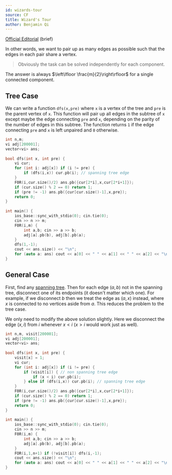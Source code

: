 ```yaml
---
id: wizards-tour
source: CF
title: Wizard's Tour
author: Benjamin Qi
---
```


[Official Editorial](https://codeforces.com/blog/entry/54604) (brief)

In other words, we want to pair up as many edges as possible such that the edges in each pair share a vertex.

> Obviously the task can be solved independently for each component.

The answer is always $\left\lfloor \frac{m}{2}\right\rfloor$ for a single connected component. 

## Tree Case

<Spoiler title="Solution">

We can write a function `dfs(x,pre)` where `x` is a vertex of the tree and `pre` is the parent vertex of `x`. This function will pair up all edges in the subtree of `x` except maybe the edge connecting `pre` and `x`, depending on the parity of the number of edges in this subtree. The function returns `1` if the edge connecting `pre` and `x` is left unpaired and `0` otherwise.

```cpp
int n,m;
vi adj[200001];
vector<vi> ans;
 
bool dfs(int x, int pre) {
	vi cur;
	for (int i: adj[x]) if (i != pre) {
		if (dfs(i,x)) cur.pb(i); // spanning tree edge
	}
	F0R(i,cur.size()/2) ans.pb({cur[2*i],x,cur[2*i+1]});
	if (cur.size() % 2 == 0) return 1;
	if (pre != -1) ans.pb({cur[cur.size()-1],x,pre});
	return 0;
}
 
int main() {
	ios_base::sync_with_stdio(0); cin.tie(0);
	cin >> n >> m;
	F0R(i,m) {
		int a,b; cin >> a >> b;
		adj[a].pb(b), adj[b].pb(a);
	}
	dfs(1,-1);
	cout << ans.size() << "\n";
	for (auto a: ans) cout << a[0] << " " << a[1] << " " << a[2] << "\n";
}
```

</Spoiler>

## General Case

<Spoiler title="Solution">

First, find any [spanning tree](/CPH.pdf#page=151). Then for each edge $(a,b)$ not in the spanning tree, disconnect one of its endpoints (it doesn't matter which one). For example, if we disconnect $b$ then we treat the edge as $(a,x)$ instead, where $x$ is connected to no vertices aside from $a$. This reduces the problem to the tree case.

We only need to modify the above solution slightly. Here we disconnect the edge $(x,i)$ from $i$ whenever $x<i$ ($x>i$ would work just as well).

```cpp
int n,m, visit[200001];
vi adj[200001];
vector<vi> ans;
 
bool dfs(int x, int pre) {
	visit[x] = 1;
	vi cur;
	for (int i: adj[x]) if (i != pre) {
		if (visit[i]) { // non spanning tree edge
			if (x < i) cur.pb(i);
		} else if (dfs(i,x)) cur.pb(i); // spanning tree edge
	}
	F0R(i,cur.size()/2) ans.pb({cur[2*i],x,cur[2*i+1]});
	if (cur.size() % 2 == 0) return 1;
	if (pre != -1) ans.pb({cur[cur.size()-1],x,pre});
	return 0;
}
 
int main() {
	ios_base::sync_with_stdio(0); cin.tie(0);
	cin >> n >> m;
	F0R(i,m) {
		int a,b; cin >> a >> b;
		adj[a].pb(b), adj[b].pb(a);
	}
	FOR(i,1,n+1) if (!visit[i]) dfs(i,-1);
	cout << ans.size() << "\n";
	for (auto a: ans) cout << a[0] << " " << a[1] << " " << a[2] << "\n";
}
```

</Spoiler>

